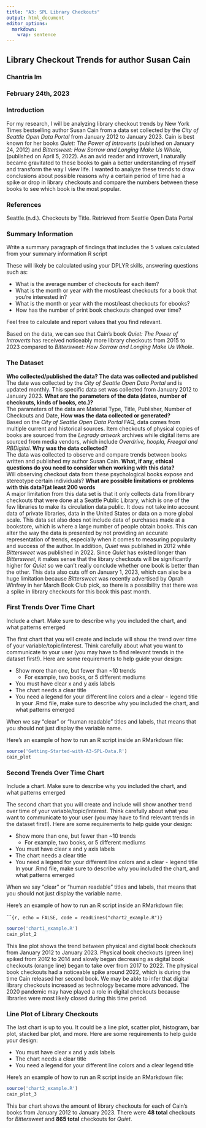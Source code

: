 ```yaml
---
title: "A3: SPL Library Checkouts"
output: html_document
editor_options: 
  markdown: 
    wrap: sentence
---
```


## Library Checkout Trends for author Susan Cain

### Chantria Im

### February 24th, 2023

### Introduction

For my research, I will be analyzing library checkout trends by New York Times bestselling author Susan Cain from a data set collected by the *City of Seattle Open Data Portal* from January 2012 to January 2023.
Cain is best known for her books *Quiet: The Power of Introverts* (published on January 24, 2012) and *Bittersweet: How Sorrow and Longing Make Us Whole*, (published on April 5, 2022).
As an avid reader and introvert, I naturally became gravitated to these books to gain a better understanding of myself and transform the way I view life. I wanted to analyze these trends to draw conclusions about possible reasons why a certain period of time had a spike or drop in library checkouts and compare the numbers between these books to see which book is the most popular.

### References

Seattle.(n.d.). Checkouts by Title. Retrieved from Seattle Open Data Portal

### Summary Information

Write a summary paragraph of findings that includes the 5 values calculated from your summary information R script

These will likely be calculated using your DPLYR skills, answering questions such as:

-   What is the average number of checkouts for each item?
-   What is the month or year with the most/least checkouts for a book that you're interested in?
-   What is the month or year with the most/least checkouts for ebooks?
-   How has the number of print book checkouts changed over time?

Feel free to calculate and report values that you find relevant.

Based on the data, we can see that Cain's book *Quiet: The Power of Introverts* has received noticeably more library checkouts from 2015 to 2023 compared to *Bittersweet: How Sorrow and Longing Make Us Whole*. 

### The Dataset

**Who collected/published the data? The data was collected and published**\
The date was collected by the *City of Seattle Open Data Portal* and is updated monthly.
This specific data set was collected from January 2012 to January 2023.
**What are the parameters of the data (dates, number of checkouts, kinds of books, etc.)?**\
The parameters of the data are Material Type, Title, Publisher, Number of Checkouts and Date, **How was the data collected or generated?**\
Based on the *City of Seattle Open Data Portal* FAQ, data comes from multiple current and historical sources.
Item checkouts of physical copies of books are sourced from the *Legrady artwork* archives while digital items are sourced from media vendors, which include *Overdrive, hoopla, Freegal and RBDigital*.
**Why was the data collected?**\
The data was collected to observe and compare trends between books written and published my author Susan Cain.
**What, if any, ethical questions do you need to consider when working with this data?**\
Will observing checkout data from these psychological books expose and stereotype certain individuals?
**What are possible limitations or problems with this data?(at least 200 words**\
A major limitation from this data set is that it only collects data from library checkouts that were done at a Seattle Public Library, which is one of the few libraries to make its circulation data public. It does not take into account data of private libraries, data in the United States or data on a more global scale. This data set also does not include data of purchases made at a bookstore, which is where a large number of people obtain books. This can alter the way the data is presented by not providing an accurate representation of trends, especially when it comes to measuring popularity and success of the author. In addition, *Quiet* was published in 2012 while *Bittersweet* was published in 2022. Since *Quiet* has existed longer than *Bittersweet*, it makes sense that the library checkouts will be significantly higher for *Quiet* so we can’t really conclude whether one book is better than the other. This data also cuts off on January 1, 2023, which can also be a huge limitation because *Bittersweet* was recently advertised by Oprah Winfrey in her March Book Club pick, so there is a possibility that there was a spike in library checkouts for this book this past month.

### First Trends Over Time Chart

Include a chart.
Make sure to describe why you included the chart, and what patterns emerged

The first chart that you will create and include will show the trend over time of your variable/topic/interest.
Think carefully about what you want to communicate to your user (you may have to find relevant trends in the dataset first!).
Here are some requirements to help guide your design:

-   Show more than one, but fewer than \~10 trends
    -   For example, two books, or 5 different mediums
-   You must have clear x and y axis labels
-   The chart needs a clear title 
-   You need a legend for your different line colors and a clear - legend title In your .Rmd file, make sure to describe why you included the chart, and what patterns emerged

When we say "clear" or "human readable" titles and labels, that means that you should not just display the variable name.

Here's an example of how to run an R script inside an RMarkdown file:

```r
source('Getting-Started-with-A3-SPL-Data.R')
cain_plot
```

### Second Trends Over Time Chart

Include a chart.
Make sure to describe why you included the chart, and what patterns emerged

The second chart that you will create and include will show another trend over time of your variable/topic/interest.
Think carefully about what you want to communicate to your user (you may have to find relevant trends in the dataset first!).
Here are some requirements to help guide your design:

-   Show more than one, but fewer than \~10 trends
    -   For example, two books, or 5 different mediums
-   You must have clear x and y axis labels
-   The chart needs a clear title 
-   You need a legend for your different line colors and a clear - legend title In your .Rmd file, make sure to describe why you included the chart, and what patterns emerged

When we say "clear" or "human readable" titles and labels, that means that you should not just display the variable name.

Here's an example of how to run an R script inside an RMarkdown file:

\`\`\``{r, echo = FALSE, code = readLines("chart2_example.R")}`

```r
source('chart1_example.R')
cain_plot_2
```
This line plot shows the trend between physical and digital book checkouts from January 2012 to January 2023. Physical book checkouts (green line) spiked from 2012 to 2014 and slowly began decreasing as digital book checkouts (orange line) began to take over from 2017 to 2022. The physical book checkouts had a noticeable spike around 2022, which is during the time Cain released her second book. We may be able to infer that digital library checkouts increased as technology became more advanced. The 2020 pandemic may have played a role in digital checkouts because libraries were most likely closed during this time period.

### Line Plot of Library Checkouts

The last chart is up to you.
It could be a line plot, scatter plot, histogram, bar plot, stacked bar plot, and more.
Here are some requirements to help guide your design:

-   You must have clear x and y axis labels
-   The chart needs a clear title 
-   You need a legend for your different line colors and a clear legend title

Here's an example of how to run an R script inside an RMarkdown file:

```r
source('chart2_example.R')
cain_plot_3
```
This bar chart shows the amount of library checkouts for each of Cain's books from January 2012 to January 2023. There were **48 total** checkouts for *Bittersweet* and **865 total** checkouts for *Quiet*. 